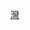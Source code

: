 {{高速公路
|模板名稱= 首都高速灣岸線
|模板闊度=
|名稱=[[File:Shuto Urban Expwy Sign B.svg|24px]][[首都高速道路]][[首都高速道路灣岸線|灣岸線]]
|公路類別=
|代表色=#007d18
|背景顏色=
|字體大小=
|交流道列表=本線：(B01)[[幸浦出入口]] - [[鳥濱町收費站]] - (B02,B03)[[杉田出入口]] - (B05)[[磯子出入口]] - (B06)[[三溪園出入口]] - (B07)[[本牧埠頭出入口]]/[[本牧系統交流道]]（連接[[首都高速神奈川3號狩場線|K3號狩場線]]） - [[大黑系統交流道]]（連接[[首都高速神奈川5號大黑線|K5號大黑線]]）/[[大黑停車區]]/(B08,B09)[[大黑埠頭出入口]] - (B10,B11)[[東扇島出入口]] - (B12,B13)[[浮島IC (神奈川縣)|浮島出入口]]/[[川崎浮島系統交流道]]（連接[[首都高速神奈川6號川崎線|K6號川崎線]]、[[東京灣橫斷道路]]）/<del>[[灣岸浮島收費站]]</del>/[[川崎浮島收費站]] - (B14)[[灣岸環八出入口]] - (B16,B17)[[機場中央出入口]] - [[東海系統交流道 (東京都)|東海系統交流道]]（連接[[首都高速灣岸線|灣岸線]]分支線） - (002,003A)[[大井南出入口]]/[[大井收費站]]/[[大井停車區]]（西行） - [[大井系統交流道]]（連接[[首都高速1號羽田線|1號羽田線]]、[[首都高速中央環狀線|中央環狀線]]） - [[大井停車區]]（東行）/(003B)[[大井出入口]] - (004)[[臨海副都心出入口]] - [[有明系統交流道]]（連接[[首都高速11號台場線|11號台場線]]） - [[東雲系統交流道]]（連接[[首都高速10號晴海線|10號晴海線]]）/(005)[[有明出入口]] - [[辰巳系統交流道]]（連接[[首都高速9號深川線|9號深川線]]） - (006,007)[[新木場出入口]] - [[葛西系統交流道]]（連接[[首都高速中央環狀線|中央環狀線]]） - (008,009)[[葛西出入口]] - (010A)[[舞濱入口]] - (010,010B,011)[[浦安出入口]] - (012)[[千鳥町出入口]]/[[市川停車區]]/[[市川收費站]] - [[市川系統交流道|市川系統交流道/高谷系統交流道]]（連接[[東關東自動車道|東關東道]]、''[[東京外環自動車道|外環道]]（建設中）''）<hr>分支線：[[東海系統交流道 (東京都)|東海系統交流道]]（連接[[首都高速灣岸線|灣岸線]]本線） - [[昭和島系統交流道]]（連接[[首都高速1號羽田線|1號羽田線]]）
}}<noinclude>
[[Category:首都高速道路模板|灣]]
</noinclude>